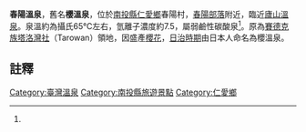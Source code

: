 {{Coord|24.0250219|121.1660329|type:landmark_dim:10000_source:GoogleMaps|display=title}}
'''春陽溫泉'''，舊名'''櫻溫泉'''，位於[[南投縣|南投縣]][[仁愛鄉|仁愛鄉]]春陽村，[[春陽部落|春陽部落]]附近，臨近[[廬山溫泉|廬山溫泉]]。泉溫約為攝氏65℃左右，氫離子濃度約7.5，屬弱鹼性碳酸泉<ref name="南投縣政府"/>。原為[[賽德克族|賽德克族]][[塔洛灣社|塔洛灣社]]（Tarowan）領地，因盛產[[櫻花|櫻花]]，[[台灣日治時期|日治時期]]由日本人命名為櫻溫泉。

== 註釋 ==
{{Reflist| refs=
<ref name="南投縣政府">{{cite web|language=zh-tw|url=http://www.nantou.gov.tw/big5/travel2.asp?mcid=32142&mapclass=01&dptid=376480000&catetype=01&cid=21|title=南投溫泉泡湯|author=|publisher=南投縣政府|date=|accessdate=2015-09-08|archive-date=2012-03-14|archive-url=https://web.archive.org/web/20120314081427/http://www.nantou.gov.tw/big5/travel2.asp?mcid=32142&mapclass=01&dptid=376480000&catetype=01&cid=21|dead-url=no}}</ref>
}}

{{台灣溫泉}}

[[Category:臺灣溫泉|Category:臺灣溫泉]]
[[Category:南投縣旅遊景點|Category:南投縣旅遊景點]]
[[Category:仁愛鄉|Category:仁愛鄉]]